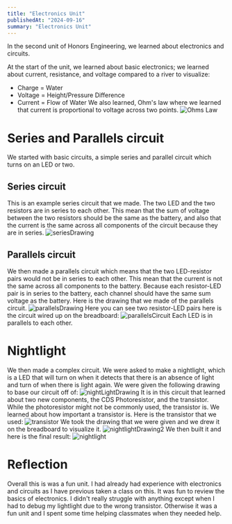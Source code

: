 ```yaml
---
title: "Electronics Unit"
publishedAt: "2024-09-16"
summary: "Electronics Unit"
---
```


In the second unit of Honors Engineering, we learned about electronics and circuits. 

At the start of the unit, we learned about basic electronics; we learned about current, resistance, and voltage compared to a river to visualize:
- Charge = Water  
- Voltage = Height/Pressure Difference  
- Current = Flow of Water
We also learned, Ohm's law where we learned that current is proportional to voltage across two points. 
![Ohms Law](/images/electronics/ohmsLaw.png)
# Series and Parallels circuit

We started with basic circuits, a simple series and parallel circuit which turns on an LED or two. 

## Series circuit
This is an example series circuit that we made. The two LED and the two resistors are in series to each other. This mean that the sum of voltage between the two resistors should be the same as the battery, and also that the current is the same across all components of the circuit because they are in series. 
![seriesDrawing](/images/electronics/seriesDrawing.png)
## Parallels circuit
We then made a parallels circuit which means that the two LED-resistor pairs would not be in series to each other. This mean that the current is not the same across all components to the battery. Because each resistor-LED pair is in series to the battery, each channel should have the same sum voltage as the battery. Here is the drawing that we made of the parallels circuit. 
![parallelsDrawing](/images/electronics/parallelDrawing.png)
Here you can see two resistor-LED pairs here is the circuit wired up on the breadboard: 
![parallelsCircuit](/images/electronics/parallels.jpg)
Each LED is in parallels to each other. 
# Nightlight
We then made a complex circuit. We were asked to make a nightlight, which is a LED that will turn on when it detects that there is an absence of light and turn of when there is light again. We were given the following drawing to base our circuit off of: 
![nightLightDrawing](/images/electronics/nightLightDrawing.png)
It is in this circuit that learned about two new components, the CDS Photoresistor, and the transistor. While the photoresistor might not be commonly used, the transistor is. We learned about how important a transistor is. Here is the transistor that we used: 
![transistor](/images/electronics/transistor.png)
We took the drawing that we were given and we drew it on the breadboard to visualize it. 
![nightlightDrawing2](/images/electronics/nightLightDrawing2.png)
We then built it and here is the final result: 
![nightlight](/images/electronics/nightlight.jpg)

# Reflection
Overall this is was a fun unit. I had already had experience with electronics and circuits as I have previous taken a class on this. It was fun to review the basics of electronics. I didn't really struggle with anything except when I had to debug my lightlight due to the wrong transistor. Otherwise it was a fun unit and I spent some time helping classmates when they needed help. 